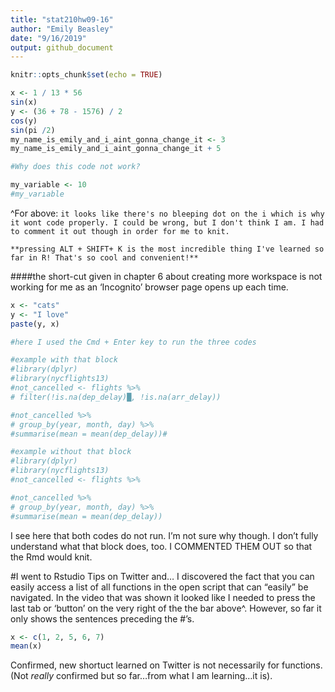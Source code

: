 ```yaml
---
title: "stat210hw09-16"
author: "Emily Beasley"
date: "9/16/2019"
output: github_document
---
```


```r
knitr::opts_chunk$set(echo = TRUE)
```

```r
x <- 1 / 13 * 56
sin(x)
y <- (36 + 78 - 1576) / 2
cos(y)
sin(pi /2)
my_name_is_emily_and_i_aint_gonna_change_it <- 3
my_name_is_emily_and_i_aint_gonna_change_it + 5
```

```r
#Why does this code not work?

my_variable <- 10
#my_varıable
```

^For above: `it looks like there's no bleeping dot on the i which is why it wont code properly. I could be wrong, but I don't think I am. I had to comment it out though in order for me to knit.`


`**pressing ALT + SHIFT+ K is the most incredible thing I've learned so far in R! That's so cool and convenient!**` 

####the short-cut given in chapter 6 about creating more workspace is not working for me as an 'Incognito' browser page opens up each time.

```r
x <- "cats"
y <- "I love"
paste(y, x)

#here I used the Cmd + Enter key to run the three codes
```

```r
#example with that block
#library(dplyr)
#library(nycflights13)
#not_cancelled <- flights %>%
# filter(!is.na(dep_delay)█, !is.na(arr_delay))

#not_cancelled %>% 
# group_by(year, month, day) %>% 
#summarise(mean = mean(dep_delay))#
```

```r
#example without that block
#library(dplyr)
#library(nycflights13)
#not_cancelled <- flights %>%

#not_cancelled %>% 
# group_by(year, month, day) %>% 
#summarise(mean = mean(dep_delay))
```

I see here that both codes do not run. I'm not sure why though. I don't fully understand what that block does, too. I COMMENTED THEM OUT so that the Rmd would knit. 

#I went to Rstudio Tips on Twitter and...
I discovered the fact that you can easily access a list of all functions in the open script that can "easily" be navigated. In the video that was shown it looked like I needed to press the last tab or 'button' on the very right of the the bar above^. However, so far it only shows the sentences preceding the #'s.

```r
x <- c(1, 2, 5, 6, 7)
mean(x)
```

Confirmed, new shortuct learned on Twitter is not necessarily for functions. (Not _really_ confirmed but so far...from what I am learning...it is).


